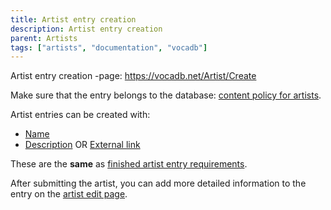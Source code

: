 ---
title: Artist entry creation
description: Artist entry creation
parent: Artists
tags: ["artists", "documentation", "vocadb"]
---


<Navigation />

Artist entry creation -page: https://vocadb.net/Artist/Create

Make sure that the entry belongs to the database: [content policy for artists](/docs/other-guidelines/content-policy#artists).

Artist entries can be created with:

- [Name](/docs/artists/artist-entry-editing#tab-basic-info)
- [Description](/docs/artists/artist-entry-editing#artist-description) OR [External link](/docs/artists/artist-entry-editing#external-links)

These are the **same** as [finished artist entry requirements](/docs/artists/artist-entry-editing#finished-artist-entry-requirements).

After submitting the artist, you can add more detailed information to the entry on the [artist edit page](/docs/artists/artist-entry-editing).
